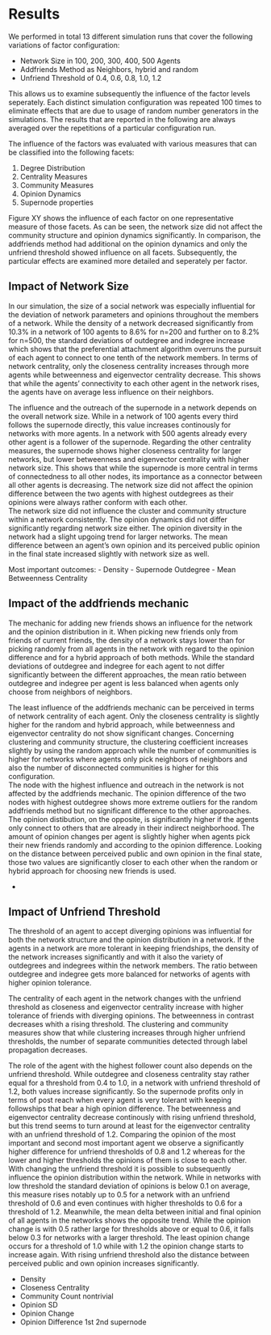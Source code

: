 # Results

We performed in total 13 different simulation runs that cover the following variations of factor configuration:

- Network Size in 100, 200, 300, 400, 500 Agents
- Addfriends Method as Neighbors, hybrid and random
- Unfriend Threshold of 0.4, 0.6, 0.8, 1.0, 1.2

This allows us to examine subsequently the influence of the factor levels seperately. 
Each distinct simulation configuration was repeated 100 times to eliminate effects that are due to usage of random number generators in the simulations. 
The results that are reported in the following are always averaged over the repetitions of a particular configuration run.

The influence of the factors was evaluated with various measures that can be classified into the following facets:

1) Degree Distribution
2) Centrality Measures
3) Community Measures
4) Opinion Dynamics
5) Supernode properties

Figure XY shows the influence of each factor on one representative measure of those facets.
As can be seen, the network size did not affect the community structure and opinion dynamics significantly. 
In comparison, the addfriends method had additional on the opinion dynamics and only the unfriend threshold showed influence on all facets. Subsequently, the particular effects are examined more detailed and seperately per factor.


## Impact of Network Size
<!-- In dem Unterkapitel springst du etwas zwischen den Zeiten, ich würde glaube ich alles im past schreiben -->
In our simulation, the size of a social network was especially influential for the deviation of network parameters and opinions throughout the members of a network. 
While the density of a network decreased significantly from 10.3% in a network of 100 agents to 8.6% for n=200 and further on to 8.2% for n=500, the standard deviations of outdegree and indegree increase which shows that the preferential attachment algorithm overruns the pursuit of each agent to connect to one tenth of the network members. 
In terms of network centrality, only the closeness centrality increases through more agents while betweenness and eigenvector centrality decrease. 
This shows that while the agents' connectivity to each other agent in the network rises, the agents have on average less influence on their neighbors.

The influence and the outreach of the supernode in a network depends on the overall network size.
While in a network of 100 agents every third follows the supernode directly, this value increases continously for networks with more agents. 
In a network with 500 agents already every other agent is a follower of the supernode. 
Regarding the other centrality measures, the supernode shows higher closeness centrality for larger networks, but lower betweenness and eigenvector centrality with higher network size. 
This shows that while the supernode is more central in terms of connectedness to all other nodes, its importance as a connector between all other agents is decreasing. 
The network size did not affect the opinion difference between the two agents with highest outdegrees as their opinions were always rather conform with each other.  
The network size did not influence the cluster and community structure within a network consistently. 
The opinion dynamics did not differ significantly regarding network size either.
The opinion diversity in the network had a slight upgoing trend for larger networks. 
The mean difference between an agent's own opinion and its perceived public opinion in the final state increased slightly with network size as well.

Most important outcomes:
- Density
- Supernode Outdegree
- Mean Betweenness Centrality

## Impact of the addfriends mechanic

The mechanic for adding new friends shows an influence for the network and the opinion distribution in it. 
When picking new friends only from friends of current friends, the density of a network stays lower than for picking randomly from all agents in the network with regard to the opinion difference and for a hybrid approach of both methods. 
While the standard deviations of outdegree and indegree for each agent to not differ significantly between the different approaches, the mean ratio between outdegree and indegree per agent is less balanced when agents only choose from neighbors of neighbors.

The least influence of the addfriends mechanic can be perceived in terms of network centrality of each agent. 
Only the closeness centrality is slightly higher for the random and hybrid approach, while betweenness and eigenvector centrality do not show significant changes. 
Concerning clustering and community structure, the clustering coefficient increases slightly by using the random approach while the number of communities is higher for networks where agents only pick neighbors of neighbors and also the number of disconnected communities is higher for this configuration.  
The node with the highest influence and outreach in the network is not affected by the addfriends mechanic. 
The opinion difference of the two nodes with highest outdegree shows more extreme outliers for the random addfriends method but no significant difference to the other approaches. 
The opinion distibution, on the opposite, is significantly higher if the agents only connect to others that are already in their indirect neighborhood. 
The amount of opinion changes per agent is slightly higher when agents pick their new friends randomly and according to the opinion difference. 
<!-- Bei dem satz habe ich ein bisschen geraten was du da sagen wolltest, schau dir das am besten noch mal an  -->
Looking on the distance between perceived public and own opinion in the final state, those two values are significantly closer to each other when the random or hybrid approach for choosing new friends is used.

- 

## Impact of Unfriend Threshold

The threshold of an agent to accept diverging opinions was influential for both the network structure and the opinion distribution in a network. 
If the agents in a network are more tolerant in keeping friendships, the density of the network increases significantly and with it also the variety of outdegrees and indegrees within the network members. 
The ratio between outdegree and indegree gets more balanced for networks of agents with higher opinion tolerance.

The centrality of each agent in the network changes with the unfriend threshold as closeness and eigenvector centrality increase with higher tolerance of friends with diverging opinions. The betweenness in contrast decreases whith a rising threshold. 
The clustering and community measures show that while clustering increases through higher unfriend thresholds, the number of separate communities detected through label propagation decreases.

The role of the agent with the highest follower count also depends on the unfriend threshold. 
While outdegree and closeness centrality stay rather equal for a threshold from 0.4 to 1.0, in a network with unfriend threshold of 1.2, both values increase significantly. 
So the supernode profits only in terms of post reach when every agent is very tolerant with keeping followships that bear a high opinion difference. 
The betweenness and eigenvector centrality decrease continously with rising unfriend threshold, but this trend seems to turn around at least for the eigenvector centrality with an unfriend threshold of 1.2. 
Comparing the opinion of the most important and second most important agent we observe a significantly higher difference for unfriend thresholds of 0.8 and 1.2 whereas for the lower and higher thresholds the opinions of them is close to each other.  
With changing the unfriend threshold it is possible to subsequently influence the opinion distribution within the network.
While in networks with low threshold the standard deviation of opinions is below 0.1 on average, this measure rises notably up to 0.5 for a network with an unfriend threshold of 0.6 and even continues with higher thresholds to 0.6 for a threshold of 1.2. 
Meanwhile, the mean delta between initial and final opinion of all agents in the networks shows the opposite trend. 
While the opinion change is with 0.5 rather large for thresholds above or equal to 0.6, it falls below 0.3 for networks with a larger threshold. 
The least opinion change occurs for a threshold of 1.0 while with 1.2 the opinion change starts to increase again. 
With rising unfriend threshold also the distance between perceived public and own opinion increases significantly.

- Density
- Closeness Centrality
- Community Count nontrivial
- Opinion SD
- Opinion Change
- Opinion Difference 1st 2nd supernode